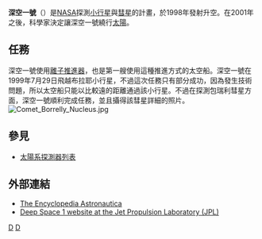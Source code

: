 {{noteTA
|T=zh-cn:深空1号; zh-tw:深空1號; zh-hk:遠航1號;
|1=zh-cn:深空1号; zh-tw:深空1號; zh-hk:遠航1號;
|G1=Astronomy
}}

{{Infobox_Spacecraft 
| Name = 深空一號
| Image = [[File:Deep_Space_1_using_its_ion_engine.jpg|300px]]
| Caption = 深空一號的概念圖
| Organization = [[NASA|NASA]]
| Official_name = Deep Space 1
| Major_Contractors = 
| Mission_Type = 飛越/科技測試
| Satellite_Of = [[小行星9969|布拉耶]] 與 [[19P/包瑞利彗星|包瑞利彗星]]
| Launch =  1998年10月24日 
| Launch_Vehicle = [[德爾它-2運載火箭|德爾它-2運載火箭]]
| Decay = 
| Mission_Duration = 2001年12月18日 
| Mass = 373.7 kg
| NSSDC_ID = 1998-061A
| Webpage = [http://nmp.jpl.nasa.gov/ds1/]
| Semimajor_Axis = 
| Eccentricity = 0.143
| Inclination = 0.4°
| Orbital_Period = 453 d 
| Apoapsis = 1.32 AU
| Periapsis = 0.99 AU
| Orbits = 
}} 
'''深空一號'''（{{lang-en|Deep Space 1}}）是[[NASA|NASA]]探測[[小行星|小行星]]與[[彗星|彗星]]的計畫，於1998年發射升空。在2001年之後，科學家決定讓深空一號繞行[[太陽|太陽]]。

==任務==
深空一號使用[[離子推進器|離子推進器]]，也是第一艘使用這種推進方式的太空船。深空一號在1999年7月29日飛越布拉耶小行星，不過這次任務只有部分成功，因為發生技術問題，所以太空船只能以比較遠的距離通過該小行星。不過在探測包瑞利彗星方面，深空一號順利完成任務，並且攝得該彗星詳細的照片。
[[File:Comet_Borrelly_Nucleus.jpg|left]]

==參見==
*[[太陽系探測器列表|太陽系探測器列表]]

==外部連結==
* [http://www.astronautix.com/craft/deepace1.htm The Encyclopedia Astronautica] {{Wayback|url=http://www.astronautix.com/craft/deepace1.htm |date=20170412131949 }}
* [http://nmp.jpl.nasa.gov/ds1/ Deep Space 1 website at the Jet Propulsion Laboratory (JPL)] {{WebCite|url=https://www.webcitation.org/61G4SJkd6?url=http://nmp.jpl.nasa.gov/ds1/ |date=20110827195854 |dateformat=iso }}

{{小行星任務}}

[[Category:空间探测器|D]]
[[Category:小行星探測器|D]]